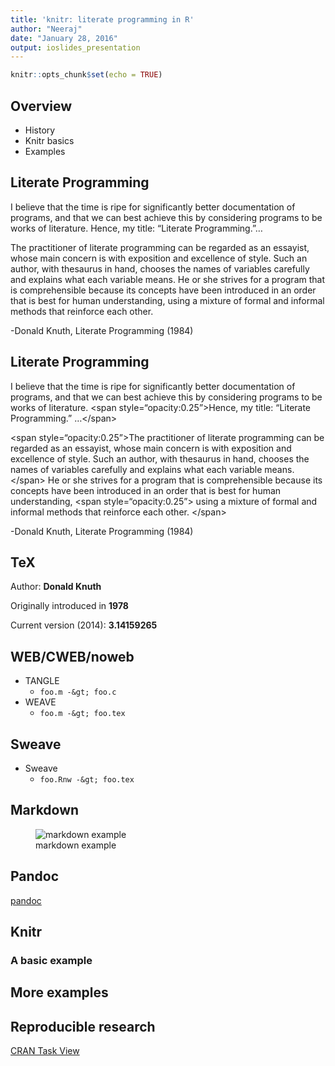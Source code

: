 ```yaml
---
title: 'knitr: literate programming in R'
author: "Neeraj"
date: "January 28, 2016"
output: ioslides_presentation
---
```


```r
knitr::opts_chunk$set(echo = TRUE)
```

## Overview

* History
* Knitr basics
* Examples

## Literate Programming

I believe that the time is ripe for significantly better documentation of programs, and that we can best achieve this by considering programs to be works of literature. Hence, my title: "Literate Programming."...

The practitioner of literate programming can be regarded as an essayist, whose main concern is with exposition and excellence of style. Such an author, with thesaurus in hand, chooses the names of variables carefully and explains what each variable means. He or she strives for a program that is comprehensible because its concepts have been introduced in an order that is best for human understanding, using a mixture of formal and informal methods that reinforce each other.

-Donald Knuth, Literate Programming (1984)

## Literate Programming

I believe that the time is ripe for significantly better documentation of programs, and that we can best achieve this by considering programs to be works of literature. &lt;span style="opacity:0.25"&gt;Hence, my title: "Literate Programming." ...&lt;/span&gt;



&lt;span style="opacity:0.25"&gt;The practitioner of literate programming can be regarded as an essayist, whose main concern is with exposition and excellence of style. Such an author, with thesaurus in hand, chooses the names of variables carefully and explains what each variable means. &lt;/span&gt; He or she strives for a program that is comprehensible because its concepts have been introduced in an order that is best for human understanding, &lt;span style="opacity:0.25"&gt; using a mixture of formal and informal methods that reinforce each other. &lt;/span&gt;

-Donald Knuth, Literate Programming (1984)

## TeX

Author: **Donald Knuth**

Originally introduced in **1978**

Current version (2014): **3.14159265**


## WEB/CWEB/noweb

- TANGLE
  - `foo.m -&gt; foo.c`
- WEAVE
  - `foo.m -&gt; foo.tex`
  
## Sweave

- Sweave
  - `foo.Rnw -&gt; foo.tex`


## Markdown
![markdown example](http://cdn.macreview.com/wp-content/uploads/2013/02/Markdown-Pro-scr1.jpg)

## Pandoc

[pandoc](http://cache.preserve.io/rcwzwc0s/assets/3ec3be049db301203fc6338efbcb0ef4.png)

## Knitr

### A basic example

## More examples

## Reproducible research

[CRAN Task View](https://cran.r-project.org/web/views/ReproducibleResearch.html)
